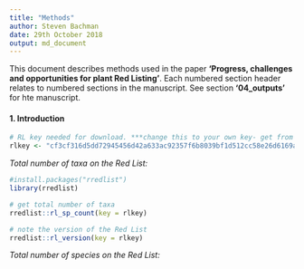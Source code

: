 ```yaml
---
title: "Methods"
author: Steven Bachman
date: 29th October 2018
output: md_document
---
```


This document describes methods used in the paper **'Progress, challenges and opportunities for plant Red Listing'**. Each numbered section header relates to numbered sections in the manuscript. See section **'04_outputs'** for hte manuscript.

#### 1. Introduction 

```r
# RL key needed for download. ***change this to your own key- get from iucn.org 
rlkey <- "cf3cf316d5dd72945456d42a633ac92357f6b8039bf1d512cc58e26d6169a8f3"
```

*Total number of taxa on the Red List:*
```r
#install.packages("rredlist")
library(rredlist)

# get total number of taxa
rredlist::rl_sp_count(key = rlkey)
```

```r
# note the version of the Red List
rredlist::rl_version(key = rlkey)
```


*Total number of species on the Red List:*

